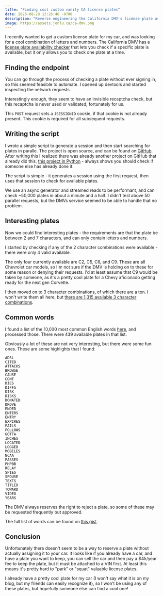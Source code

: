 ```yaml
---
title: "Finding cool custom vanity CA license plates"
date: 2025-08-28 13:26:40 -0700
description: "Reverse engineering the California DMV's license plate availability checker to find cool custom plates."
image: https://assets.jonlu.ca/ca-dmv.png
---
```


I recently wanted to get a custom license plate for my car, and was looking for a cool combination of letters and numbers. The California DMV has a [license plate availability checker](https://www.dmv.ca.gov/portal/vehicle-registration/license-plates-decals-and-placards/license-plates/order-special-interest-and-personalized-license-plates/) that lets you check if a specific plate is available, but it only allows you to check one plate at a time.

<CustomImage file="ca-plate-personalize" footnote="California DMV Plate Checker" alt="California DMV Plate Checker" />

## Finding the endpoint

You can go through the process of checking a plate without ever signing in, so this seemed feasible to automate. I opened up devtools and started inspecting the network requests.

Interestingly enough, they seem to have an invisible recaptcha check, but this recaptcha is never used or validated, fortunately for us.

<CustomImage file="ca-dmv-session-init" footnote="POST request to initialize the session" alt="Session initialization" />

This `POST` request sets a `JSESSIONID` cookie, if that cookie is not already present. This cookie is required for all subsequent requests.

<CustomImage file="ca-plate-check-request" footnote="POST request to initialize the session" alt="Session initialization" />

## Writing the script

I wrote a simple script to generate a session and then start searching for plates in paralle. The project is open source, and can be found on [GitHub](https://github.com/jonluca/CA-DMV-Plate-Finder). After writing this I realized there was already another project on GitHub that already did this, [this project in Python](https://github.com/brivera2524/california-plate-checker) - always shows you should check if someone else has already done it.

The script is simple - it generates a session using the first request, then uses that session to check for available plates.

We use an async generator and streamed reads to be performant, and can check ~50,000 plates in about a minute and a half. I didn't test above 50 parallel requests, but the DMVs service seemed to be able to handle that no problem.

## Interesting plates

Now we could find interesting plates - the requirements are that the plate be between 2 and 7 characters, and can only contain letters and numbers.

I started by checking if any of the 2 character combinations were available - there were only 4 valid available.

<CustomImage file="ca-plate-two-letter-checks" footnote="All available two character plates" />

The only four currently available are C2, C5, C6, and C9. These are all Chevrolet car models, so I'm not sure if the DMV is holding on to these for some reason or denying their requests. I'd at least assume that C9 would be taken by someone, as it's a pretty cool plate for a Chevy aficionado getting ready for the next gen Corvette.

I then moved on to 3 character combinations, of which there are a ton. I won't write them all here, but [there are 1,315 available 3 character combinations](https://gist.github.com/jonluca/c288294aed666f08746915ec996154cb).

## Common words

I found a list of the 10,000 most common English words [here](https://apiacoa.org/publications/teaching/datasets/google-10000-english.txt), and processed those. There were 439 available plates in that list.

Obviously a lot of these are not very interesting, but there were some fun ones. These are some highlights that I found:

```
ADSL
CITED
ATTACKS
BROWSE
CAUSE
CONF
DIES
DIFFS
DISK
DISKS
DONATED
DROVE
ENDED
ENTERS
ENTRY
EXPIRES
FAILS
FOLLOWS
GOTTA
INCHES
LOCATED
LOGGED
MOBILES
NCAA
PASSES
PHPBB
RELAY
SPIES
SPOUSE
TEXTS
TITLED
TOWARD
VIDEO
YEARS
```

The DMV always reserves the right to reject a plate, so some of these may be requested frequently but approved.

The full list of words can be found on [this gist](https://gist.github.com/jonluca/2ef6eb946e74363033c41a1bfb99177c).

<Gist id="jonluca/2ef6eb946e74363033c41a1bfb99177c" />

## Conclusion

Unfortunately there doesn't seem to be a way to reserve a plate without actually assigning it to your car. It looks like if you already have a car, and have a plate you want to keep, you can sell the car and then pay a $45/year fee to keep the plate, but it must be attached to a VIN first. At least this means it's pretty hard to "park" or "squat" valuable license plates.

I already have a pretty cool plate for my car (I won't say what it is on my blog, but my friends can easily recognize it), so I won't be using any of these plates, but hopefully someone else can find a cool one!
